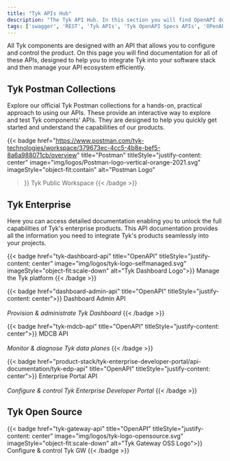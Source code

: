 ```yaml
---
title: "Tyk APIs Hub"
description: "The Tyk API Hub. In this section you will find OpenAPI docs for the APIs for Tyk Gateway, Tyk Dashboard and other Tyk products"
tags: ['swagger', 'REST', 'Tyk APIs', 'Tyk OpenAPI Specs APIs', 'OPenAPI', 'OAS']
---
```



All Tyk components are designed with an API that allows you to configure and control the product. On this page you will find documentation for all of these APIs, designed to help you to integrate Tyk into your software stack and then manage your API ecosystem efficiently.

## Tyk Postman Collections

Explore our official Tyk Postman collections for a hands-on, practical approach to using our APIs.
These provide an interactive way to explore and test Tyk components' APIs. They are designed to help you quickly get
started and understand the capabilities of our products.


<GridWrapper type="">


{{< badge
    href="https://www.postman.com/tyk-technologies/workspace/379673ec-4cc5-4b8e-bef5-8a6a988071cb/overview"
    title="Postman" titleStyle="justify-content: center"
    image="img/logos/Postman-logo-vertical-orange-2021.svg" imageStyle="object-fit:contain" alt="Postman Logo"
>}}
Tyk Public Workspace
{{< /badge >}}


</GridWrapper>

## Tyk Enterprise

Here you can access detailed documentation enabling you to unlock the full capabilities of Tyk's enterprise products. This API documentation provides all the
information you need to integrate Tyk's products seamlessly into your projects.

<GridWrapper type="">


{{< badge href="tyk-dashboard-api" title="OpenAPI"
titleStyle="justify-content: center"
image="img/logos/tyk-logo-selfmanaged.svg" imageStyle="object-fit:scale-down" alt="Tyk Dashboard Logo">}}
Manage the Tyk platform
{{< /badge >}}


</GridWrapper>

<GridWrapper type="">


{{< badge href="dashboard-admin-api" title="OpenAPI" titleStyle="justify-content: center">}}
Dashboard Admin API
<br /><br />
*Provision & administrate Tyk Dashboard*
{{< /badge >}}

{{< badge href="tyk-mdcb-api" title="OpenAPI" titleStyle="justify-content: center">}}
MDCB API
<br /><br />
*Monitor & diagnose Tyk data planes*
{{< /badge >}}

{{< badge href="product-stack/tyk-enterprise-developer-portal/api-documentation/tyk-edp-api" title="OpenAPI" titleStyle="justify-content: center">}}
Enterprise Portal API
<br />
<br />
*Configure & control Tyk Enterprise Developer Portal*
{{< /badge >}}


</GridWrapper>


## Tyk Open Source

<GridWrapper type="">


{{< badge href="tyk-gateway-api" title="OpenAPI"
titleStyle="justify-content: center"
image="img/logos/tyk-logo-opensource.svg" imageStyle="object-fit:scale-down" alt="Tyk Gateway OSS Logo">}}
Configure & control Tyk GW
{{< /badge >}}


</GridWrapper>
